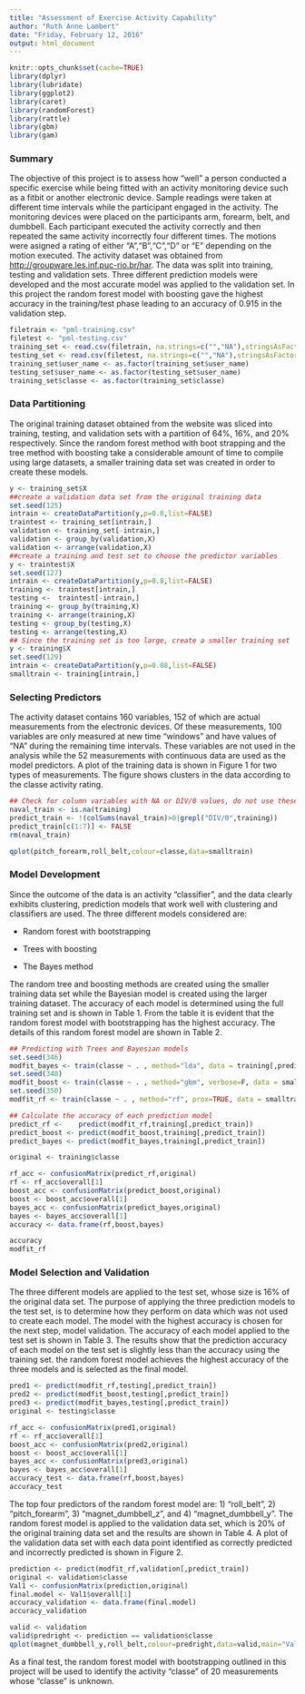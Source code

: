 ```yaml
---
title: "Assessment of Exercise Activity Capability"
author: "Ruth Anne Lambert"
date: "Friday, February 12, 2016"
output: html_document
---
```

```r
knitr::opts_chunk$set(cache=TRUE)
library(dplyr)
library(lubridate)
library(ggplot2)
library(caret)
library(randomForest)
library(rattle)
library(gbm)
library(gam)
```
### Summary

The objective of this project is to assess how "well" a person conducted a specific exercise while being fitted with an activity monitoring device such as a fitbit or another electronic device.   Sample readings were taken at different time intervals while the participant engaged in the activity.  The monitoring devices were placed on the participants arm, forearm, belt, and dumbbell.  Each participant executed the activity correctly and then repeated the same activity incorrectly four different times.  The motions were asigned a rating of either "A","B","C","D" or "E" depending on the motion executed. The activity dataset was obtained from  <http://groupware.les.inf.puc-rio.br/har>. The data was split into training, testing and validation sets.  Three different prediction models were developed and the most accurate model was applied to the validation set. In this project the random forest model with boosting gave the highest accuracy in the training/test phase leading to an accuracy of $0.915$ in the validation step.
```r
filetrain <- "pml-training.csv"
filetest <- "pml-testing.csv"
training_set <- read.csv(filetrain, na.strings=c("","NA"),stringsAsFactors=F)
testing_set <- read.csv(filetest, na.strings=c("","NA"),stringsAsFactors=F)
training_set$user_name <- as.factor(training_set$user_name)
testing_set$user_name <- as.factor(testing_set$user_name)
training_set$classe <- as.factor(training_set$classe)
```
### Data Partitioning

The original training dataset obtained from the website was sliced into training, testing, and validation sets with a partition of $64$%, $16$%, and $20$% respectively. Since the random forest method with boot strapping and the tree method with boosting take a considerable amount of time to compile using large datasets, a smaller training data set was created in order to create these models.
```r
y <- training_set$X
##create a validation data set from the original training data
set.seed(125)
intrain <- createDataPartition(y,p=0.8,list=FALSE)
traintest <- training_set[intrain,]
validation <- training_set[-intrain,]
validation <- group_by(validation,X)
validation <- arrange(validation,X)
##create a training and test set to choose the predictor variables
y <- traintest$X
set.seed(127)
intrain <- createDataPartition(y,p=0.8,list=FALSE)
training <- traintest[intrain,]
testing <-  traintest[-intrain,]
training <- group_by(training,X)
training <- arrange(training,X)
testing <- group_by(testing,X)
testing <- arrange(testing,X)
## Since the training set is too large, create a smaller training set
y <- training$X
set.seed(129)
intrain <- createDataPartition(y,p=0.08,list=FALSE)
smalltrain <- training[intrain,]
```

### Selecting Predictors

The activity dataset contains $160$ variables, $152$ of which are actual measurements from the electronic devices.  Of these measurements, $100$ variables are only measured at new time "windows" and have values of "NA" during the remaining time intervals. These variables are not used in the analysis while the $52$ measurements with continuous data are used as the model predictors.  A plot of the training data is shown in Figure 1 for two types of measurements.  The figure shows clusters in the data according to the classe activity rating.
```r
## Check for column variables with NA or DIV/0 values, do not use these as predictors ##
naval_train <- is.na(training)
predict_train <- !(colSums(naval_train)>0|grepl("DIV/0",training))
predict_train[c(1:7)] <- FALSE
rm(naval_train)

qplot(pitch_forearm,roll_belt,colour=classe,data=smalltrain)
```

### Model Development

Since the outcome of the data is an activity "classifier", and the data clearly exhibits clustering, prediction models that work well with clustering and classifiers are used. The three different models considered are:

* Random forest with bootstrapping

* Trees with boosting

* The Bayes method

The random tree and boosting methods are created using the smaller training data set while the Bayesian model is created using the larger training dataset.  The accuracy of each model is determined using the full training set and is shown in Table 1.  From the table it is evident that the random forest model with bootstrapping has the highest accuracy. The details of this random forest model are shown in Table 2.

```r
## Predicting with Trees and Bayesian models
set.seed(346)
modfit_bayes <- train(classe ~ . , method="lda", data = training[,predict_train])
set.seed(348)
modfit_boost <- train(classe ~ . , method="gbm", verbose=F, data = smalltrain[,predict_train])
set.seed(350)
modfit_rf <- train(classe ~ . , method="rf", prox=TRUE, data = smalltrain[,predict_train])

## Calculate the accuracy of each prediction model
predict_rf <-    predict(modfit_rf,training[,predict_train])
predict_boost <- predict(modfit_boost,training[,predict_train])
predict_bayes <- predict(modfit_bayes,training[,predict_train])

original <- training$classe

rf_acc <- confusionMatrix(predict_rf,original)
rf <- rf_acc$overall[1]
boost_acc <- confusionMatrix(predict_boost,original)
boost <- boost_acc$overall[1]
bayes_acc <- confusionMatrix(predict_bayes,original)
bayes <- bayes_acc$overall[1]
accuracy <- data.frame(rf,boost,bayes)
```
```r
accuracy
modfit_rf
```

### Model Selection and Validation

The three different models are applied to the test set, whose size is $16$% of the original data set. The purpose of applying the three prediction models to the test set, is to determine how they perform on data which was not used to create each model.  The model with the highest accuracy is chosen for the next step, model validation.  The accuracy of each model applied to the test set is shown in Table 3.  The results show that the prediction accuracy of each model on the test set is slightly less than the accuracy using the training set.  the random forest model achieves the highest accuracy of the three models and is selected as the final model.

```r
pred1 <- predict(modfit_rf,testing[,predict_train])
pred2 <- predict(modfit_boost,testing[,predict_train])
pred3 <- predict(modfit_bayes,testing[,predict_train])
original <- testing$classe

rf_acc <- confusionMatrix(pred1,original)
rf <- rf_acc$overall[1]
boost_acc <- confusionMatrix(pred2,original)
boost <- boost_acc$overall[1]
bayes_acc <- confusionMatrix(pred3,original)
bayes <- bayes_acc$overall[1]
accuracy_test <- data.frame(rf,boost,bayes)
accuracy_test
```

The top four predictors of the random forest model are: 1) "roll_belt", 2) "pitch_forearm", 3) "magnet_dumbbell_z", and 4) "magnet_dumbbell_y".  The random forest model is applied to the validation data set, which is $20$% of the original training data set and the results are shown in Table 4. A plot of the validation data set with each data point identified as correctly predicted and incorrectly predicted is shown in Figure 2.

```r
prediction <- predict(modfit_rf,validation[,predict_train])
original <- validation$classe
Val1 <- confusionMatrix(prediction,original)
final.model <- Val1$overall[1]
accuracy_validation <- data.frame(final.model)
accuracy_validation

valid <- validation
valid$predright <- prediction == validation$classe
qplot(magnet_dumbbell_y,roll_belt,colour=predright,data=valid,main="Validation Predictions")
```

As a final test, the random forest model with bootstrapping outlined in this project will be used to identify the activity "classe" of $20$ measurements whose "classe" is unknown.




